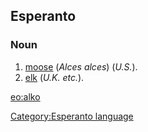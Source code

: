 ==Esperanto==
===Noun===
# [[moose]] (''Alces alces'') (''U.S.'').
# [[elk]] (''U.K. etc.'').

[[eo:alko]]
[[Category:Esperanto language]]
{{Universala Vortaro}}